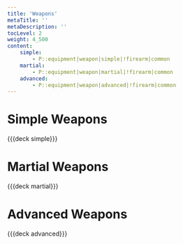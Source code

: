 ```yaml
---
title: 'Weapons'
metaTitle: ''
metaDescription: ''
tocLevel: 2
weight: 4_500
content:
    simple:
        - P::equipment|weapon|simple|!firearm|common
    martial:
        - P::equipment|weapon|martial|!firearm|common
    advanced:
        - P::equipment|weapon|advanced|!firearm|common
---
```


# Simple Weapons

{{{deck simple}}}

# Martial Weapons

{{{deck martial}}}

# Advanced Weapons

{{{deck advanced}}}